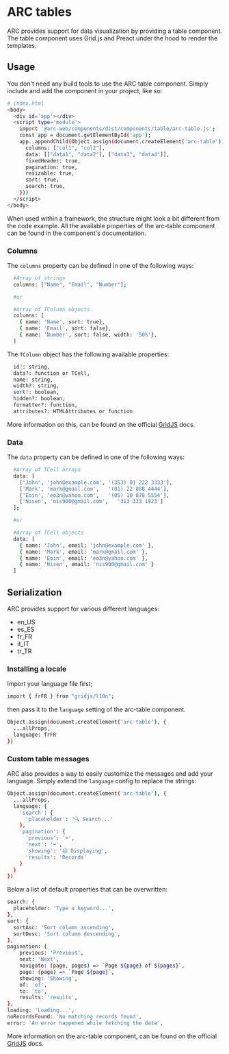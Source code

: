 
<Meta title="Tables"/>

# ARC tables
ARC provides support for data visualization by providing a table component.
The table component uses Grid.js and Preact under the hood to render the templates.

## Usage
You don't need any build tools to use the ARC table component.
Simply include and add the component in your project, like so:
```bash
# index.html
<body>
  <div id='app'></div>
  <script type='module'>
    import '@arc-web/components/dist/components/table/arc-table.js';
    const app = document.getElementById('app');
    app..appendChild(Object.assign(document.createElement('arc-table'), {
      columns: ["col1", "col2"],
      data: [["data1", "data2"], ["data3", "data4"]],
      fixedHeader: true,
      pagination: true,
      resizable: true,
      sort: true,
      search: true,
    }))
  </script>
</body>
```
When used within a framework, the structure might look a bit different from the code example.
All the available properties of the arc-table component can be found in the component's documentation.

### Columns
The `columns` property can be defined in one of the following ways:
```bash
  #Array of strings
  columns: ["Name", "Email", "Number"];

  #or

  #Array of TColumn objects
  columns: [
    { name: 'Name', sort: true},
    { name: 'Email', sort: false},
    { name: 'Number', sort: false, width: '50%'},
  ]
```

The `TColumn` object has the following available properties:
```bash
  id?: string,
  data?: function or TCell,
  name: string,
  width?: string,
  sort?: boolean,
  hidden?: boolean,
  formatter?: function,
  attributes?: HTMLAttributes or function
```

More information on this, can be found on the official [GridJS](https://gridjs.io/docs/examples/cell-formatting) docs.

### Data
The `data` property can be defined in one of the following ways:
```bash
  #Array of TCell arrays
  data: [
    ['John', 'john@example.com', '(353) 01 222 3333'],
    ['Mark', 'mark@gmail.com',   '(01) 22 888 4444'],
    ['Eoin', 'eo3n@yahoo.com',   '(05) 10 878 5554'],
    ['Nisen', 'nis900@gmail.com',   '313 333 1923']
  ];

  #or

  #Array of TCell objects
  data: [
    { name: 'John', email: 'john@example.com' },
    { name: 'Mark', email: 'mark@gmail.com' },
    { name: 'Eoin', email: 'eo3n@yahoo.com' },
    { name: 'Nisen', email: 'nis900@gmail.com' }
  ]
```

## Serialization
ARC provides support for various different languages:
* en_US
* es_ES
* fr_FR
* it_IT
* tr_TR

### Installing a locale
Import your language file first;
```bash
import { frFR } from "gridjs/l10n";
```

then pass it to the `language` setting of the arc-table component.
```bash
Object.assign(document.createElement('arc-table'), {
  ...allProps,
  language: frFR
})
```

### Custom table messages
ARC also provides a way to easily customize the messages and add your language.
Simply extend the `language` config to replace the strings:

```bash
Object.assign(document.createElement('arc-table'), {
  ...allProps,
  language: {
    'search': {
      'placeholder': '🔍 Search...'
    },
    'pagination': {
      'previous': '⬅️',
      'next': '➡️',
      'showing': '😃 Displaying',
      'results': 'Records'
    }
  }
})
```

Below a list of default properties that can be overwritten:
```bash
search: {
  placeholder: 'Type a keyword...',
},
sort: {
  sortAsc: 'Sort column ascending',
  sortDesc: 'Sort column descending',
},
pagination: {
    previous: 'Previous',
    next: 'Next',
    navigate: (page, pages) => `Page ${page} of ${pages}`,
    page: (page) => `Page ${page}`,
    showing: 'Showing',
    of: 'of',
    to: 'to',
    results: 'results',
},
loading: 'Loading...',
noRecordsFound: 'No matching records found',
error: 'An error happened while fetching the data',
```

More information on the arc-table component, can be found on the official [GridJS](https://gridjs.io/docs/examples/cell-formatting) docs.
